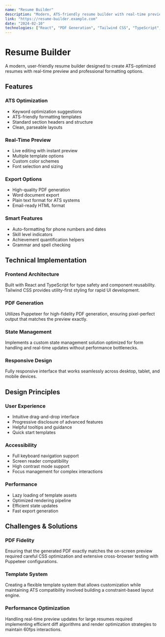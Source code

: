 ```yaml
---
name: "Resume Builder"
description: "Modern, ATS-friendly resume builder with real-time preview and multiple export formats"
link: "https://resume-builder.example.com"
date: "2024-02-10"
technologies: ["React", "PDF Generation", "Tailwind CSS", "TypeScript", "Puppeteer"]
---
```


# Resume Builder

A modern, user-friendly resume builder designed to create ATS-optimized resumes with real-time preview and professional formatting options.

## Features

### ATS Optimization
- Keyword optimization suggestions
- ATS-friendly formatting templates
- Standard section headers and structure
- Clean, parseable layouts

### Real-Time Preview
- Live editing with instant preview
- Multiple template options
- Custom color schemes
- Font selection and sizing

### Export Options
- High-quality PDF generation
- Word document export
- Plain text format for ATS systems
- Email-ready HTML format

### Smart Features
- Auto-formatting for phone numbers and dates
- Skill level indicators
- Achievement quantification helpers
- Grammar and spell checking

## Technical Implementation

### Frontend Architecture
Built with React and TypeScript for type safety and component reusability. Tailwind CSS provides utility-first styling for rapid UI development.

### PDF Generation
Utilizes Puppeteer for high-fidelity PDF generation, ensuring pixel-perfect output that matches the preview exactly.

### State Management
Implements a custom state management solution optimized for form handling and real-time updates without performance bottlenecks.

### Responsive Design
Fully responsive interface that works seamlessly across desktop, tablet, and mobile devices.

## Design Principles

### User Experience
- Intuitive drag-and-drop interface
- Progressive disclosure of advanced features
- Helpful tooltips and guidance
- Quick start templates

### Accessibility
- Full keyboard navigation support
- Screen reader compatibility
- High contrast mode support
- Focus management for complex interactions

### Performance
- Lazy loading of template assets
- Optimized rendering pipeline
- Efficient state updates
- Fast export generation

## Challenges & Solutions

### PDF Fidelity
Ensuring that the generated PDF exactly matches the on-screen preview required careful CSS optimization and extensive cross-browser testing with Puppeteer configurations.

### Template System
Creating a flexible template system that allows customization while maintaining ATS compatibility involved building a constraint-based layout engine.

### Performance Optimization
Handling real-time preview updates for large resumes required implementing efficient diff algorithms and render optimization strategies to maintain 60fps interactions.